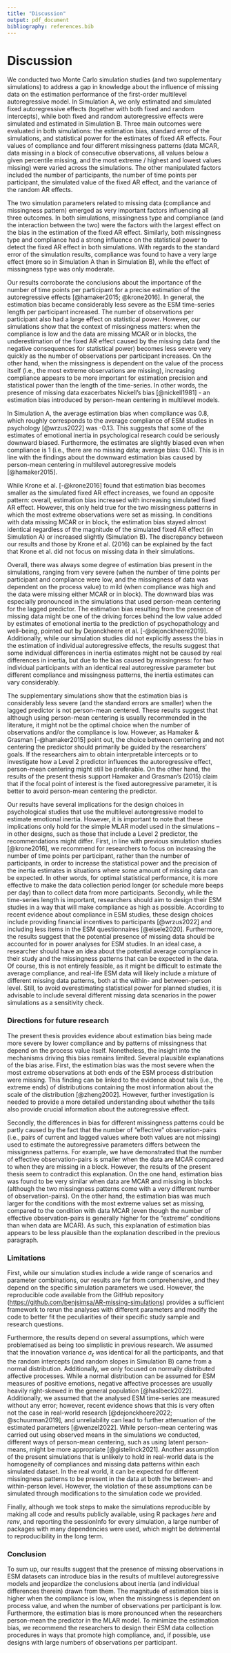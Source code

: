 ```yaml
---
title: "Discussion"
output: pdf_document
bibliography: references.bib
---
```


\newpage

# Discussion

We conducted two Monte Carlo simulation studies (and two supplementary simulations) to address a gap in knowledge about the influence of missing data on the estimation performance of the first-order multilevel autoregressive model. In Simulation A, we only estimated and simulated fixed autoregressive effects (together with both fixed and random intercepts), while both fixed and random autoregressive effects were simulated and estimated in Simulation B. Three main outcomes were evaluated in both simulations: the estimation bias, standard error of the simulations, and statistical power for the estimates of fixed AR effects. Four values of compliance and four different missingness patterns (data MCAR, data missing in a block of consecutive observations, all values below a given percentile missing, and the most extreme / highest and lowest values missing) were varied across the simulations. The other manipulated factors included the number of participants, the number of time points per participant, the simulated value of the fixed AR effect, and the variance of the random AR effects.

The two simulation parameters related to missing data (compliance and missingness pattern) emerged as very important factors influencing all three outcomes. In both simulations, missingness type and compliance (and the interaction between the two) were the factors with the largest effect on the bias in the estimation of the fixed AR effect. Similarly, both missingness type and compliance had a strong influence on the statistical power to detect the fixed AR effect in both simulations. With regards to the standard error of the simulation results, compliance was found to have a very large effect (more so in Simulation A than in Simulation B), while the effect of missingness type was only moderate.

Our results corroborate the conclusions about the importance of the number of time points per participant for a precise estimation of the autoregressive effects [@hamaker2015; @krone2016]. In general, the estimation bias became considerably less severe as the ESM time-series length per participant increased. The number of observations per participant also had a large effect on statistical power. However, our simulations show that the context of missingness matters: when the compliance is low and the data are missing MCAR or in blocks, the underestimation of the fixed AR effect caused by the missing data (and the negative consequences for statistical power) becomes less severe very quickly as the number of observations per participant increases. On the other hand, when the missingness is dependent on the value of the process itself (i.e., the most extreme observations are missing), increasing compliance appears to be more important for estimation precision and statistical power than the length of the time-series. In other words, the presence of missing data exacerbates Nickell's bias [@nickell1981] - an estimation bias introduced by person-mean centering in multilevel models.

In Simulation A, the average estimation bias when compliance was 0.8, which roughly corresponds to the average compliance of ESM studies in psychology [@wrzus2022] was -0.13. This suggests that some of the estimates of emotional inertia in psychological research could be seriously downward biased. Furthermore, the estimates are slightly biased even when compliance is 1 (i.e., there are no missing data; average bias: 0.14). This is in line with the findings about the downward estimation bias caused by person-mean centering in multilevel autoregressive models [@hamaker2015].

While Krone et al. [-@krone2016] found that estimation bias becomes smaller as the simulated fixed AR effect increases, we found an opposite pattern: overall, estimation bias increased with increasing simulated fixed AR effect. However, this only held true for the two missingness patterns in which the most extreme observations were set as missing. In conditions with data missing MCAR or in block, the estimation bias stayed almost identical regardless of the magnitude of the simulated fixed AR effect (in Simulation A) or increased slightly (Simulation B). The discrepancy between our results and those by Krone et al. (2016) can be explained by the fact that Krone et al. did not focus on missing data in their simulations.

Overall, there was always some degree of estimation bias present in the simulations, ranging from very severe (when the number of time points per participant and compliance were low, and the missingness of data was dependent on the process value) to mild (when compliance was high and the data were missing either MCAR or in block). The downward bias was especially pronounced in the simulations that used person-mean centering for the lagged predictor. The estimation bias resulting from the presence of missing data might be one of the driving forces behind the low value added by estimates of emotional inertia to the prediction of psychopathology and well--being, pointed out by Dejonckheere et al. [-@dejonckheere2019]. Additionally, while our simulation studies did not explicitly assess the bias in the estimation of individual autoregressive effects, the results suggest that some individual differences in inertia estimates might not be caused by real differences in inertia, but due to the bias caused by missingness: for two individual participants with an identical real autoregressive parameter but different compliance and missingness patterns, the inertia estimates can vary considerably.

The supplementary simulations show that the estimation bias is considerably less severe (and the standard errors are smaller) when the lagged predictor is not person-mean centered. These results suggest that although using person-mean centering is usually recommended in the literature, it might not be the optimal choice when the number of observations and/or the compliance is low. However, as Hamaker & Grasman [-@hamaker2015] point out, the choice between centering and not centering the predictor should primarily be guided by the researchers' goals. If the researchers aim to obtain interpretable intercepts or to investigate how a Level 2 predictor influences the autoregressive effect, person-mean centering might still be preferable. On the other hand, the results of the present thesis support Hamaker and Grasman's (2015) claim that if the focal point of interest is the fixed autoregressive parameter, it is better to avoid person-mean centering the predictor.

Our results have several implications for the design choices in psychological studies that use the multilevel autoregressive model to estimate emotional inertia. However, it is important to note that these implications only hold for the simple MLAR model used in the simulations -- in other designs, such as those that include a Level 2 predictor, the recommendations might differ. First, in line with previous simulation studies [@krone2016], we recommend for researchers to focus on increasing the number of time points per participant, rather than the number of participants, in order to increase the statistical power and the precision of the inertia estimates in situations where some amount of missing data can be expected. In other words, for optimal statistical performance, it is more effective to make the data collection period longer (or schedule more beeps per day) than to collect data from more participants. Secondly, while the time-series length is important, researchers should aim to design their ESM studies in a way that will make compliance as high as possible. According to recent evidence about compliance in ESM studies, these design choices include providing financial incentives to participants [@wrzus2022] and including less items in the ESM questionnaires [@eisele2020]. Furthermore, the results suggest that the potential presence of missing data should be accounted for in power analyses for ESM studies. In an ideal case, a researcher should have an idea about the potential average compliance in their study and the missingness patterns that can be expected in the data. Of course, this is not entirely feasible, as it might be difficult to estimate the average compliance, and real-life ESM data will likely include a mixture of different missing data patterns, both at the within- and between-person level. Still, to avoid overestimating statistical power for planned studies, it is advisable to include several different missing data scenarios in the power simulations as a sensitivity check.

### Directions for future research

The present thesis provides evidence about estimation bias being made more severe by lower compliance and by patterns of missingness that depend on the process value itself. Nonetheless, the insight into the mechanisms driving this bias remains limited. Several plausible explanations of the bias arise. First, the estimation bias was the most severe when the most extreme observations at both ends of the ESM process distribution were missing. This finding can be linked to the evidence about tails (i.e., the extreme ends) of distributions containing the most information about the scale of the distribution [@zheng2002]. However, further investigation is needed to provide a more detailed understanding about whether the tails also provide crucial information about the autoregressive effect.

Secondly, the differences in bias for different missingness patterns could be partly caused by the fact that the number of "effective" observation-pairs (i.e., pairs of current and lagged values where both values are not missing) used to estimate the autoregressive parameters differs between the missignness patterns. For example, we have demonstrated that the number of effective observation-pairs is smaller when the data are MCAR compared to when they are missing in a block. However, the results of the present thesis seem to contradict this explanation. On the one hand, estimation bias was found to be very similar when data are MCAR and missing in blocks (although the two missingness patterns come with a very different number of observation-pairs). On the other hand, the estimation bias was much larger for the conditions with the most extreme values set as missing, compared to the condition with data MCAR (even though the number of effective observation-pairs is generally higher for the "extreme" conditions than when data are MCAR). As such, this explanation of estimation bias appears to be less plausible than the explanation described in the previous paragraph.

### Limitations

First, while our simulation studies include a wide range of scenarios and parameter combinations, our results are far from comprehensive, and they depend on the specific simulation parameters we used. However, the reproducible code available from the GitHub repository (<https://github.com/benjsimsa/AR-missing-simulations>) provides a sufficient framework to rerun the analyses with different parameters and modify the code to better fit the peculiarities of their specific study sample and research questions.

Furthermore, the results depend on several assumptions, which were problematised as being too simplistic in previous research. We assumed that the innovation variance $\sigma_\epsilon$ was identical for all the participants, and that the random intercepts (and random slopes in Simulation B) came from a normal distribution. Additionally, we only focused on normally distributed affective processes. While a normal distribution can be assumed for ESM measures of positive emotions, negative affective processes are usually heavily right-skewed in the general population [@haslbeck2022]. Additionally, we assumed that the analysed ESM time-series are measured without any error; however, recent evidence shows that this is very often not the case in real-world research [@dejonckheere2022; @schuurman2019], and unreliability can lead to further attenuation of the estimated parameters [@wenzel2022]. While person-mean centering was carried out using observed means in the simulations we conducted, different ways of person-mean centering, such as using latent person-means, might be more appropriate [@gistelinck2021]. Another assumption of the present simulations that is unlikely to hold in real-world data is the homogeneity of compliances and missing data patterns within each simulated dataset. In the real world, it can be expected for different missingness patterns to be present in the data at both the between- and within-person level. However, the violation of these assumptions can be simulated through modifications to the simulation code we provided.

Finally, although we took steps to make the simulations reproducible by making all code and results publicly available, using R packages *here* and *renv*, and reporting the sessionInfo for every simulation, a large number of packages with many dependencies were used, which might be detrimental to reproducibility in the long term.

### Conclusion

To sum up, our results suggest that the presence of missing observations in ESM datasets can introduce bias in the results of multilevel autoregressive models and jeopardize the conclusions about inertia (and individual differences therein) drawn from them. The magnitude of estimation bias is higher when the compliance is low, when the missingness is dependent on process value, and when the number of observations per participant is low. Furthermore, the estimation bias is more pronounced when the researchers person-mean the predictor in the MLAR model. To minimize the estimation bias, we recommend the researchers to design their ESM data collection procedures in ways that promote high compliance, and, if possible, use designs with large numbers of observations per participant.
